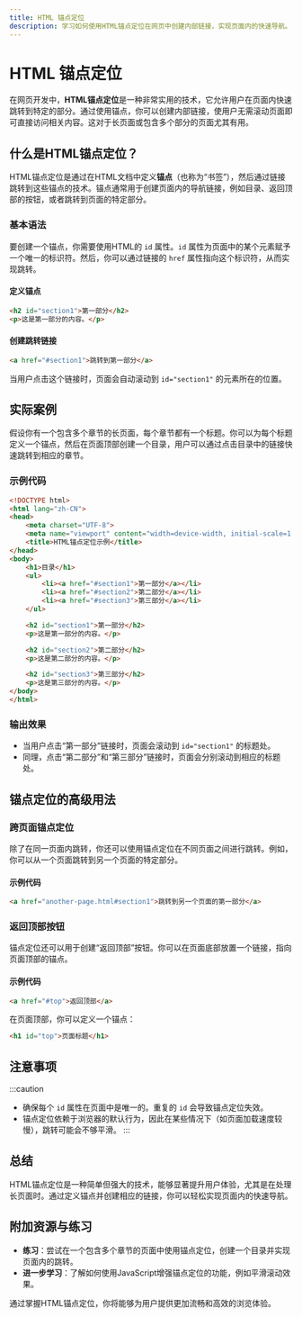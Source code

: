 ```yaml
---
title: HTML 锚点定位
description: 学习如何使用HTML锚点定位在网页中创建内部链接，实现页面内的快速导航。
---
```


# HTML 锚点定位

在网页开发中，**HTML锚点定位**是一种非常实用的技术，它允许用户在页面内快速跳转到特定的部分。通过使用锚点，你可以创建内部链接，使用户无需滚动页面即可直接访问相关内容。这对于长页面或包含多个部分的页面尤其有用。

## 什么是HTML锚点定位？

HTML锚点定位是通过在HTML文档中定义**锚点**（也称为“书签”），然后通过链接跳转到这些锚点的技术。锚点通常用于创建页面内的导航链接，例如目录、返回顶部的按钮，或者跳转到页面的特定部分。

### 基本语法

要创建一个锚点，你需要使用HTML的 `id` 属性。`id` 属性为页面中的某个元素赋予一个唯一的标识符。然后，你可以通过链接的 `href` 属性指向这个标识符，从而实现跳转。

#### 定义锚点

```html
<h2 id="section1">第一部分</h2>
<p>这是第一部分的内容。</p>
```

#### 创建跳转链接

```html
<a href="#section1">跳转到第一部分</a>
```

当用户点击这个链接时，页面会自动滚动到 `id="section1"` 的元素所在的位置。

## 实际案例

假设你有一个包含多个章节的长页面，每个章节都有一个标题。你可以为每个标题定义一个锚点，然后在页面顶部创建一个目录，用户可以通过点击目录中的链接快速跳转到相应的章节。

### 示例代码

```html
<!DOCTYPE html>
<html lang="zh-CN">
<head>
    <meta charset="UTF-8">
    <meta name="viewport" content="width=device-width, initial-scale=1.0">
    <title>HTML锚点定位示例</title>
</head>
<body>
    <h1>目录</h1>
    <ul>
        <li><a href="#section1">第一部分</a></li>
        <li><a href="#section2">第二部分</a></li>
        <li><a href="#section3">第三部分</a></li>
    </ul>

    <h2 id="section1">第一部分</h2>
    <p>这是第一部分的内容。</p>

    <h2 id="section2">第二部分</h2>
    <p>这是第二部分的内容。</p>

    <h2 id="section3">第三部分</h2>
    <p>这是第三部分的内容。</p>
</body>
</html>
```

### 输出效果

- 当用户点击“第一部分”链接时，页面会滚动到 `id="section1"` 的标题处。
- 同理，点击“第二部分”和“第三部分”链接时，页面会分别滚动到相应的标题处。

## 锚点定位的高级用法

### 跨页面锚点定位

除了在同一页面内跳转，你还可以使用锚点定位在不同页面之间进行跳转。例如，你可以从一个页面跳转到另一个页面的特定部分。

#### 示例代码

```html
<a href="another-page.html#section1">跳转到另一个页面的第一部分</a>
```

### 返回顶部按钮

锚点定位还可以用于创建“返回顶部”按钮。你可以在页面底部放置一个链接，指向页面顶部的锚点。

#### 示例代码

```html
<a href="#top">返回顶部</a>
```

在页面顶部，你可以定义一个锚点：

```html
<h1 id="top">页面标题</h1>
```

## 注意事项

:::caution
- 确保每个 `id` 属性在页面中是唯一的。重复的 `id` 会导致锚点定位失效。
- 锚点定位依赖于浏览器的默认行为，因此在某些情况下（如页面加载速度较慢），跳转可能会不够平滑。
:::

## 总结

HTML锚点定位是一种简单但强大的技术，能够显著提升用户体验，尤其是在处理长页面时。通过定义锚点并创建相应的链接，你可以轻松实现页面内的快速导航。

## 附加资源与练习

- **练习**：尝试在一个包含多个章节的页面中使用锚点定位，创建一个目录并实现页面内的跳转。
- **进一步学习**：了解如何使用JavaScript增强锚点定位的功能，例如平滑滚动效果。

通过掌握HTML锚点定位，你将能够为用户提供更加流畅和高效的浏览体验。